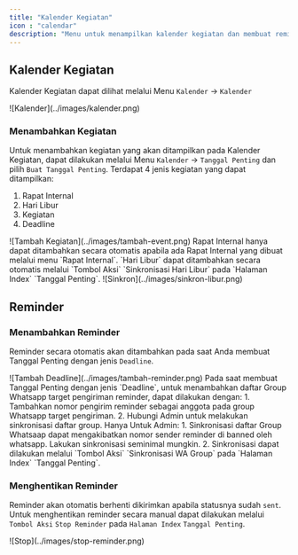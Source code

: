 ```yaml
---
title: "Kalender Kegiatan"
icon : "calendar"
description: "Menu untuk menampilkan kalender kegiatan dan membuat reminder deadline suatu kegiatan."
---
```



## Kalender Kegiatan

Kalender Kegiatan dapat dilihat melalui Menu `Kalender` -> `Kalender`
<Frame caption="Tampilan Kalender Kegiatan">
    ![Kalender](../images/kalender.png)
</Frame>

### Menambahkan Kegiatan

Untuk menambahkan kegiatan yang akan ditampilkan pada Kalender Kegiatan, dapat dilakukan melalui Menu `Kalender` -> `Tanggal Penting` dan pilih `Buat Tanggal Penting`.
Terdapat 4 jenis kegiatan yang dapat ditampilkan:
1. Rapat Internal
2. Hari Libur
3. Kegiatan
4. Deadline
<Frame caption="Tampilan Menambahkan Kegiatan">
    ![Tambah Kegiatan](../images/tambah-event.png)
</Frame>
<Note>
    Rapat Internal hanya dapat ditambahkan secara otomatis apabila ada Rapat Internal yang dibuat melalui menu `Rapat Internal`.
</Note>
<Tip>
    `Hari Libur` dapat ditambahkan secara otomatis melalui `Tombol Aksi` `Sinkronisasi Hari Libur` pada `Halaman Index` `Tanggal Penting`.
    <Frame caption="Aksi Sinkronisasi Hari Libur">
    ![Sinkron](../images/sinkron-libur.png)
</Frame>
</Tip>

## Reminder

### Menambahkan Reminder

Reminder secara otomatis akan ditambahkan pada saat Anda membuat Tanggal Penting dengan jenis `Deadline`.
<Frame caption="Tampilan Menambahkan Tanggal Penting Berjenis Deadline">
    ![Tambah Deadline](../images/tambah-reminder.png)
</Frame>
<Note>
    Pada saat membuat Tanggal Penting dengan jenis `Deadline`, untuk menambahkan daftar Group Whatsapp target pengiriman reminder, dapat dilakukan dengan:
    1. Tambahkan nomor pengirim reminder sebagai anggota pada group Whatsapp target pengiriman.
    2. Hubungi Admin untuk melakukan sinkronisasi daftar group.
</Note>
<Warning>
    Hanya Untuk Admin:
    1. Sinkronisasi daftar Group Whatsaap dapat mengakibatkan nomor sender reminder di banned oleh whatsapp. Lakukan sinkronisasi seminimal mungkin.
    2. Sinkronisasi dapat dilakukan melalui `Tombol Aksi` `Sinkronisasi WA Group` pada `Halaman Index` `Tanggal Penting`. 
</Warning>

### Menghentikan Reminder
Reminder akan otomatis berhenti dikirimkan apabila statusnya sudah `sent`. Untuk menghentikan reminder secara manual dapat dilakukan melalui `Tombol Aksi` `Stop Reminder` pada `Halaman Index` `Tanggal Penting`.
<Frame caption="Tampilan Stop Reminder">
    ![Stop](../images/stop-reminder.png)
</Frame>